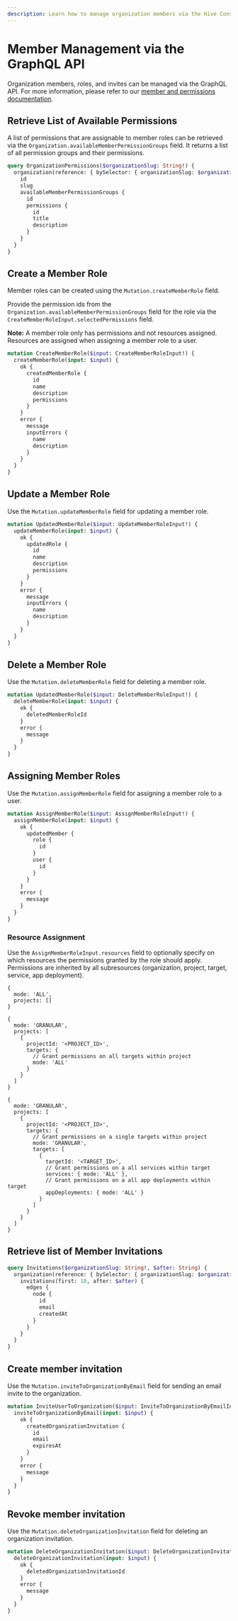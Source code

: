 ```yaml
---
description: Learn how to manage organization members via the Hive Console GraphQL API.
---
```


# Member Management via the GraphQL API

Organization members, roles, and invites can be managed via the GraphQL API. For more information,
please refer to our
[member and permissions documentation](/docs/management/members-roles-permissions).

## Retrieve List of Available Permissions

A list of permissions that are assignable to member roles can be retrieved via the
`Organization.availableMemberPermissionGroups` field. It returns a list of all permission groups and
their permissions.

```graphql filename="Example: Retrieve permissions by group"
query OrganizationPermissions($organizationSlug: String!) {
  organization(reference: { bySelector: { organizationSlug: $organizationSlug } }) {
    id
    slug
    availableMemberPermissionGroups {
      id
      permissions {
        id
        title
        description
      }
    }
  }
}
```

## Create a Member Role

Member roles can be created using the `Mutation.createMemberRole` field.

Provide the permission ids from the `Organization.availableMemberPermissionGroups` field for the
role via the `CreateMemberRoleInput.selectedPermissions` field.

**Note:** A member role only has permissions and not resources assigned. Resources are assigned when
assigning a member role to a user.

```graphql filename="Example: Create a Member Role"
mutation CreateMemberRole($input: CreateMemberRoleInput!) {
  createMemberRole(input: $input) {
    ok {
      createdMemberRole {
        id
        name
        description
        permissions
      }
    }
    error {
      message
      inputErrors {
        name
        description
      }
    }
  }
}
```

## Update a Member Role

Use the `Mutation.updateMemberRole` field for updating a member role.

```graphql filename="Example: Update Member Role"
mutation UpdatedMemberRole($input: UpdateMemberRoleInput!) {
  updateMemberRole(input: $input) {
    ok {
      updatedRole {
        id
        name
        description
        permissions
      }
    }
    error {
      message
      inputErrors {
        name
        description
      }
    }
  }
}
```

## Delete a Member Role

Use the `Mutation.deleteMemberRole` field for deleting a member role.

```graphql filename="Example: Delete a Member Role"
mutation UpdatedMemberRole($input: DeleteMemberRoleInput!) {
  deleteMemberRole(input: $input) {
    ok {
      deletedMemberRoleId
    }
    error {
      message
    }
  }
}
```

## Assigning Member Roles

Use the `Mutation.assignMemberRole` field for assigning a member role to a user.

```graphql filename="Example: Assign a Member Role"
mutation AssignMemberRole($input: AssignMemberRoleInput!) {
  assignMemberRole(input: $input) {
    ok {
      updatedMember {
        role {
          id
        }
        user {
          id
        }
      }
    }
    error {
      message
    }
  }
}
```

### Resource Assignment

Use the `AssignMemberRoleInput.resources` field to optionally specify on which resources the
permissions granted by the role should apply. Permissions are inherited by all subresources
(organization, project, target, service, app deployment).

```json5 filename="Example: Grant permissions on all resources"
{
  mode: 'ALL',
  projects: []
}
```

```json5 filename="Example: Grant permissions on specific project"
{
  mode: 'GRANULAR',
  projects: [
    {
      projectId: '<PROJECT_ID>',
      targets: {
        // Grant permissions on all targets within project
        mode: 'ALL'
      }
    }
  ]
}
```

```json5 filename="Example: Grant permissions on specific target"
{
  mode: 'GRANULAR',
  projects: [
    {
      projectId: '<PROJECT_ID>',
      targets: {
        // Grant permissions on a single targets within project
        mode: 'GRANULAR',
        targets: [
          {
            targetId: '<TARGET_ID>',
            // Grant permissions on a all services within target
            services: { mode: 'ALL' },
            // Grant permissions on a all app deployments within target
            appDeployments: { mode: 'ALL' }
          }
        ]
      }
    }
  ]
}
```

## Retrieve list of Member Invitations

```graphql filename="Example: Member Invitations"
query Invitations($organizationSlug: String!, $after: String) {
  organization(reference: { bySelector: { organizationSlug: $organizationSlug } }) {
    invitations(first: 10, after: $after) {
      edges {
        node {
          id
          email
          createdAt
        }
      }
    }
  }
}
```

## Create member invitation

Use the `Mutation.inviteToOrganizationByEmail` field for sending an email invite to the
organization.

```graphql filename="Example: Invite Members"
mutation InviteUserToOrganization($input: InviteToOrganizationByEmailInput!) {
  inviteToOrganizationByEmail(input: $input) {
    ok {
      createdOrganizationInvitation {
        id
        email
        expiresAt
      }
    }
    error {
      message
    }
  }
}
```

## Revoke member invitation

Use the `Mutation.deleteOrganizationInvitation` field for deleting an organization invitation.

```graphql
mutation DeleteOrganizationInvitation($input: DeleteOrganizationInvitationInput!) {
  deleteOrganizationInvitation(input: $input) {
    ok {
      deletedOrganizationInvitationId
    }
    error {
      message
    }
  }
}
```
